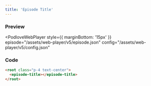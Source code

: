 ```yaml
---
title: 'Episode Title'
---
```



### Preview

<PodloveWebPlayer style={{ marginBottom: '15px' }}
  episode="/assets/web-player/v5/episode.json"
  config="/assets/web-player/v5/config.json"
>
  <root class="p-4 text-center">
    <episode-title></episode-title>
  </root>
</PodloveWebPlayer>

### Code

```html
<root class="p-4 text-center">
  <episode-title></episode-title>
</root>
```
